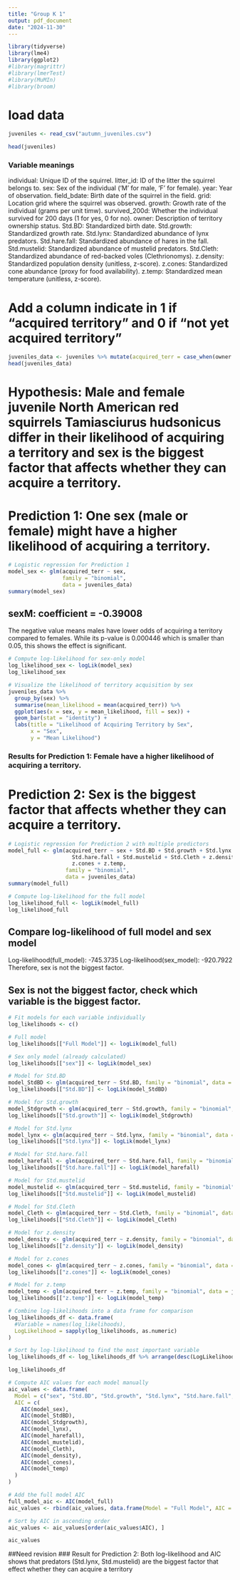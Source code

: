 ---
title: "Group K 1"
output: pdf_document
date: "2024-11-30"
---

```{r}
library(tidyverse)
library(lme4)
library(ggplot2)
#library(magrittr)
#library(lmerTest)
#library(MuMIn)
#library(broom)
```

# load data
```{r}
juveniles <- read_csv("autumn_juveniles.csv")

head(juveniles)
```

### Variable meanings ###
individual: Unique ID of the squirrel.
litter_id: ID of the litter the squirrel belongs to.
sex: Sex of the individual ('M' for male, 'F' for female).
year: Year of observation.
field_bdate: Birth date of the squirrel in the field.
grid: Location grid where the squirrel was observed.
growth: Growth rate of the individual (grams per unit timw).
survived_200d: Whether the individual survived for 200 days (1 for yes, 0 for no).
owner: Description of territory ownership status.
Std.BD: Standardized birth date.
Std.growth: Standardized growth rate.
Std.lynx: Standardized abundance of lynx predators.
Std.hare.fall: Standardized abundance of hares in the fall.
Std.mustelid: Standardized abundance of mustelid predators.
Std.Cleth: Standardized abundance of red-backed voles (Clethrionomys).
z.density: Standardized population density (unitless, z-score).
z.cones: Standardized cone abundance (proxy for food availability).
z.temp: Standardized mean temperature (unitless, z-score).

# Add a column indicate in 1 if "acquired territory" and 0 if "not yet acquired territory"
```{r}
juveniles_data <- juveniles %>% mutate(acquired_terr = case_when(owner == "acquired territory" ~ 1, TRUE ~ 0) )
head(juveniles_data)
```

# Hypothesis: Male and female juvenile North American red squirrels Tamiasciurus hudsonicus differ in their likelihood of acquiring a territory and sex is the biggest factor that affects whether they can acquire a territory.

# Prediction 1: One sex (male or female) might have a higher likelihood of acquiring a territory.

```{r}
# Logistic regression for Prediction 1
model_sex <- glm(acquired_terr ~ sex, 
                 family = "binomial", 
                 data = juveniles_data)
summary(model_sex)
```

## sexM: coefficient = -0.39008
The negative value means males have lower odds of acquiring a territory compared to females.
While its p-value is 0.000446 which is smaller than 0.05, this shows the effect is significant.

```{r}
# Compute log-likelihood for sex-only model
log_likelihood_sex <- logLik(model_sex)
log_likelihood_sex

# Visualize the likelihood of territory acquisition by sex
juveniles_data %>%
  group_by(sex) %>%
  summarise(mean_likelihood = mean(acquired_terr)) %>%
  ggplot(aes(x = sex, y = mean_likelihood, fill = sex)) +
  geom_bar(stat = "identity") +
  labs(title = "Likelihood of Acquiring Territory by Sex",
       x = "Sex",
       y = "Mean Likelihood")
```

### Results for Prediction 1: Female have a higher likelihood of acquiring a territory.

# Prediction 2: Sex is the biggest factor that affects whether they can acquire a territory.


```{r}
# Logistic regression for Prediction 2 with multiple predictors
model_full <- glm(acquired_terr ~ sex + Std.BD + Std.growth + Std.lynx + 
                    Std.hare.fall + Std.mustelid + Std.Cleth + z.density + 
                    z.cones + z.temp, 
                  family = "binomial", 
                  data = juveniles_data)
summary(model_full)

# Compute log-likelihood for the full model
log_likelihood_full <- logLik(model_full)
log_likelihood_full
```

## Compare log-likelihood of full model and sex model
Log-likelihood(full_model): -745.3735
Log-likelihood(sex_model): -920.7922
Therefore, sex is not the biggest factor.

## Sex is not the biggest factor, check which variable is the biggest factor.

```{r}
# Fit models for each variable individually
log_likelihoods <- c()

# Full model
log_likelihoods[["Full Model"]] <- logLik(model_full)

# Sex only model (already calculated)
log_likelihoods[["sex"]] <- logLik(model_sex)

# Model for Std.BD
model_StdBD <- glm(acquired_terr ~ Std.BD, family = "binomial", data = juveniles_data)
log_likelihoods[["Std.BD"]] <- logLik(model_StdBD)

# Model for Std.growth
model_Stdgrowth <- glm(acquired_terr ~ Std.growth, family = "binomial", data = juveniles_data)
log_likelihoods[["Std.growth"]] <- logLik(model_Stdgrowth)

# Model for Std.lynx
model_lynx <- glm(acquired_terr ~ Std.lynx, family = "binomial", data = juveniles_data)
log_likelihoods[["Std.lynx"]] <- logLik(model_lynx)

# Model for Std.hare.fall
model_harefall <- glm(acquired_terr ~ Std.hare.fall, family = "binomial", data = juveniles_data)
log_likelihoods[["Std.hare.fall"]] <- logLik(model_harefall)

# Model for Std.mustelid
model_mustelid <- glm(acquired_terr ~ Std.mustelid, family = "binomial", data = juveniles_data)
log_likelihoods[["Std.mustelid"]] <- logLik(model_mustelid)

# Model for Std.Cleth
model_Cleth <- glm(acquired_terr ~ Std.Cleth, family = "binomial", data = juveniles_data)
log_likelihoods[["Std.Cleth"]] <- logLik(model_Cleth)

# Model for z.density
model_density <- glm(acquired_terr ~ z.density, family = "binomial", data = juveniles_data)
log_likelihoods[["z.density"]] <- logLik(model_density)

# Model for z.cones
model_cones <- glm(acquired_terr ~ z.cones, family = "binomial", data = juveniles_data)
log_likelihoods[["z.cones"]] <- logLik(model_cones)

# Model for z.temp
model_temp <- glm(acquired_terr ~ z.temp, family = "binomial", data = juveniles_data)
log_likelihoods[["z.temp"]] <- logLik(model_temp)

# Combine log-likelihoods into a data frame for comparison
log_likelihoods_df <- data.frame(
  #Variable = names(log_likelihoods),
  LogLikelihood = sapply(log_likelihoods, as.numeric)
)

# Sort by log-likelihood to find the most important variable
log_likelihoods_df <- log_likelihoods_df %>% arrange(desc(LogLikelihood))

log_likelihoods_df
```

```{r}
# Compute AIC values for each model manually
aic_values <- data.frame(
  Model = c("sex", "Std.BD", "Std.growth", "Std.lynx", "Std.hare.fall", "Std.mustelid", "Std.Cleth", "z.density", "z.cones", "z.temp"),
  AIC = c(
    AIC(model_sex),
    AIC(model_StdBD),
    AIC(model_Stdgrowth),
    AIC(model_lynx),
    AIC(model_harefall),
    AIC(model_mustelid),
    AIC(model_Cleth),
    AIC(model_density),    
    AIC(model_cones),
    AIC(model_temp)
  )
)

# Add the full model AIC
full_model_aic <- AIC(model_full)
aic_values <- rbind(aic_values, data.frame(Model = "Full Model", AIC = full_model_aic))

# Sort by AIC in ascending order
aic_values <- aic_values[order(aic_values$AIC), ]

aic_values
```

##Need revision
### Result for Prediction 2: Both log-likelihood and AIC shows that predators (Std.lynx, Std.mustelid) are the biggest factor that effect whether they can acquire a territory

